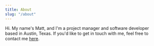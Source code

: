 ```yaml
---
title: About
slug: "/about"
---
```


Hi.
My name's Matt, and I'm a project manager and software developer based in Austin, Texas. If you'd like to get in touch with me, feel free to contact me <a href="mailto:volkmattj@gmail.com" target="_blank">here</a>.

